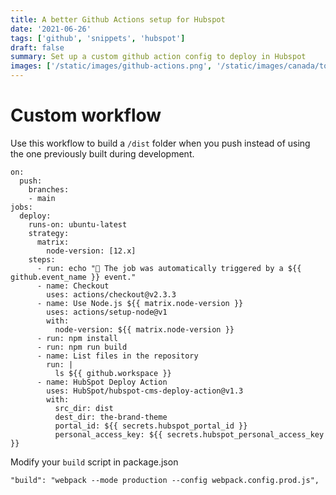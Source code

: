 ```yaml
---
title: A better Github Actions setup for Hubspot
date: '2021-06-26'
tags: ['github', 'snippets', 'hubspot']
draft: false
summary: Set up a custom github action config to deploy in Hubspot
images: ['/static/images/github-actions.png', '/static/images/canada/toronto.jpg']
---
```


# Custom workflow

Use this workflow to build a `/dist` folder when you push instead of using the one previously built during development.

```
on:
  push:
    branches:
    - main
jobs:
  deploy:
    runs-on: ubuntu-latest
    strategy:
      matrix:
        node-version: [12.x]
    steps:
      - run: echo "🎉 The job was automatically triggered by a ${{ github.event_name }} event."
      - name: Checkout
        uses: actions/checkout@v2.3.3
      - name: Use Node.js ${{ matrix.node-version }}
        uses: actions/setup-node@v1
        with:
          node-version: ${{ matrix.node-version }}
      - run: npm install
      - run: npm run build
      - name: List files in the repository
        run: |
          ls ${{ github.workspace }}
      - name: HubSpot Deploy Action
        uses: HubSpot/hubspot-cms-deploy-action@v1.3
        with:
          src_dir: dist
          dest_dir: the-brand-theme
          portal_id: ${{ secrets.hubspot_portal_id }}
          personal_access_key: ${{ secrets.hubspot_personal_access_key }}
```

Modify your `build` script in package.json

```
"build": "webpack --mode production --config webpack.config.prod.js",
```
